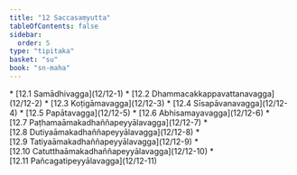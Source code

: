 ```yaml
---
title: "12 Saccasaṃyutta"
tableOfContents: false
sidebar:
  order: 5
type: "tipitaka"
basket: "su"
book: "sn-maha"
---
```



<DynamicBreadcrumb />



<TableOfContents book="sn-maha" section="12">
* [12.1 Samādhivagga](12/12-1)
* [12.2 Dhammacakkappavattanavagga](12/12-2)
* [12.3 Koṭigāmavagga](12/12-3)
* [12.4 Sīsapāvanavagga](12/12-4)
* [12.5 Papātavagga](12/12-5)
* [12.6 Abhisamayavagga](12/12-6)
* [12.7 Paṭhamaāmakadhaññapeyyālavagga](12/12-7)
* [12.8 Dutiyaāmakadhaññapeyyālavagga](12/12-8)
* [12.9 Tatiyaāmakadhaññapeyyālavagga](12/12-9)
* [12.10 Catutthaāmakadhaññapeyyālavagga](12/12-10)
* [12.11 Pañcagatipeyyālavagga](12/12-11)
</TableOfContents>